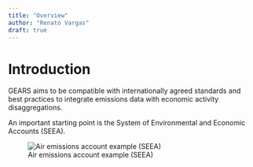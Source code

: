 ```yaml
---
title: "Overview"
author: "Renato Vargas"
draft: true
---
```


# Introduction

GEARS aims to be compatible with internationally agreed standards and best practices to integrate emissions data with economic activity disaggregations.

An important starting point is the System of Environmental and Economic Accounts (SEEA).



![Air emissions account example (SEEA)](images/clipboard-1399297127.png){#fig-air-emissions-account}
